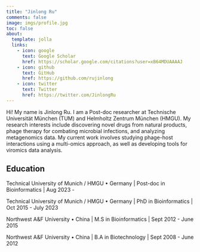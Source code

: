 ```yaml
---
title: "Jinlong Ru"
comments: false
image: imgs/profile.jpg
toc: false
about:
  template: jolla
  links:
    - icon: google
      text: Google Scholar
      href: https://scholar.google.com/citations?user=xB64MDUAAAAJ
    - icon: github
      text: GitHub
      href: https://github.com/rujinlong
    - icon: twitter
      text: Twitter
      href: https://twitter.com/JinlongRu
---
```



Hi! My name is Jinlong Ru. I am a Post-doc researcher at Technische Universität München (TUM) and Helmholtz Zentrum München (HMGU). My research interests include discovering novel drugs from natural products, phage therapy for combating microbial infections, and analyzing metagenomics data. My current work involves studying phage-host interactions using a multi-omics approach, as well as developing tools for viromics data analysis.

## Education

Technical University of Munich / HMGU • Germany \| Post-doc in Bioinformatics \| Aug 2023 -

Technical University of Munich / HMGU • Germany \| PhD in Bioinformatics \| Oct 2015 - July 2023

Northwest A&F University • China \| M.S in Bioinformatics \| Sept 2012 - June 2015

Northwest A&F University • China \| B.A in Biotechnology \| Sept 2008 - June 2012
